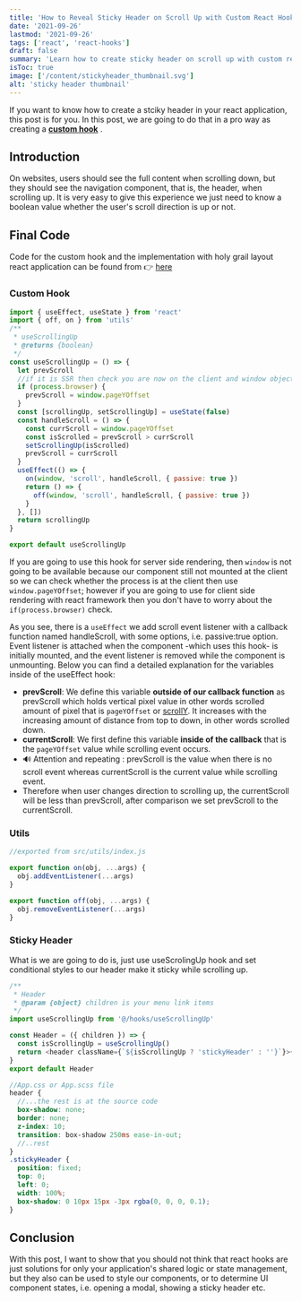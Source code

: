 ```yaml
---
title: 'How to Reveal Sticky Header on Scroll Up with Custom React Hook'
date: '2021-09-26'
lastmod: '2021-09-26'
tags: ['react', 'react-hooks']
draft: false
summary: 'Learn how to create sticky header on scroll up with custom react hook.'
isToc: true
image: ['/content/stickyheader_thumbnail.svg']
alt: 'sticky header thumbnail'
---
```


If you want to know how to create a stciky header in your react application, this post is for you. In this post, we are going to do that in a pro way as creating a **[custom hook](https://reactjs.org/docs/hooks-custom.html)** .

## Introduction

On websites, users should see the full content when scrolling down, but they should see the navigation component, that is, the header, when scrolling up. It is very easy to give this experience we just need to know a boolean value whether the user's scroll direction is up or not.

## Final Code

Code for the custom hook and the implementation with holy grail layout react application can be found from 👉 [here](https://github.com/definite2/sticky-header-with-hook)

### Custom Hook

```js
import { useEffect, useState } from 'react'
import { off, on } from 'utils'
/**
 * useScrollingUp
 * @returns {boolean}
 */
const useScrollingUp = () => {
  let prevScroll
  //if it is SSR then check you are now on the client and window object is available
  if (process.browser) {
    prevScroll = window.pageYOffset
  }
  const [scrollingUp, setScrollingUp] = useState(false)
  const handleScroll = () => {
    const currScroll = window.pageYOffset
    const isScrolled = prevScroll > currScroll
    setScrollingUp(isScrolled)
    prevScroll = currScroll
  }
  useEffect(() => {
    on(window, 'scroll', handleScroll, { passive: true })
    return () => {
      off(window, 'scroll', handleScroll, { passive: true })
    }
  }, [])
  return scrollingUp
}

export default useScrollingUp
```

If you are going to use this hook for server side rendering, then `window` is not going to be available because our component still not mounted at the client so we can check whether the process is at the client then use `window.pageYOffset`; however if you are going to use for client side rendering with react framework then you don't have to worry about the `if(process.browser)` check.

As you see, there is a `useEffect` we add scroll event listener with a callback function named handleScroll, with some options, i.e. passive:true option. Event listener is attached when the component -which uses this hook- is initially mounted, and the event listener is removed while the component is unmounting. Below you can find a detailed explanation for the variables inside of the useEffect hook:

- **prevScroll**: We define this variable **outside of our callback function** as prevScroll which holds vertical pixel value in other words scrolled amount of pixel that is `pageYOffset` or [scrollY](https://developer.mozilla.org/en-US/docs/Web/API/Window/pageYOffset). It increases with the increasing amount of distance from top to down, in other words scrolled down.
- **currentScroll**: We first define this variable **inside of the callback** that is the `pageYOffset` value while scrolling event occurs.
- <HighlightInline>🔊 Attention and repeating :</HighlightInline> prevScroll is the value when there
  is no scroll event whereas currentScroll is the current value while scrolling event.
- Therefore when user changes direction to scrolling up, the currentScroll will be less than prevScroll, after comparison we set prevScroll to the currentScroll.

### Utils

```js
//exported from src/utils/index.js

export function on(obj, ...args) {
  obj.addEventListener(...args)
}

export function off(obj, ...args) {
  obj.removeEventListener(...args)
}
```

### Sticky Header

What is we are going to do is, just use useScrolingUp hook and set conditional styles to our header make it sticky while scrolling up.

```js
/**
 * Header
 * @param {object} children is your menu link items
 */
import useScrollingUp from '@/hooks/useScrollingUp'

const Header = ({ children }) => {
  const isScrollingUp = useScrollingUp()
  return <header className={`${isScrollingUp ? 'stickyHeader' : ''}`}>{children}</header>
}
export default Header
```

```scss
//App.css or App.scss file
header {
  //...the rest is at the source code
  box-shadow: none;
  border: none;
  z-index: 10;
  transition: box-shadow 250ms ease-in-out;
  //..rest
}
.stickyHeader {
  position: fixed;
  top: 0;
  left: 0;
  width: 100%;
  box-shadow: 0 10px 15px -3px rgba(0, 0, 0, 0.1);
}
```

## Conclusion

With this post, I want to show that you should not think that react hooks are just solutions for only your application's shared logic or state management, but they also can be used to style our components, or to determine UI component states, i.e. opening a modal, showing a sticky header etc.

